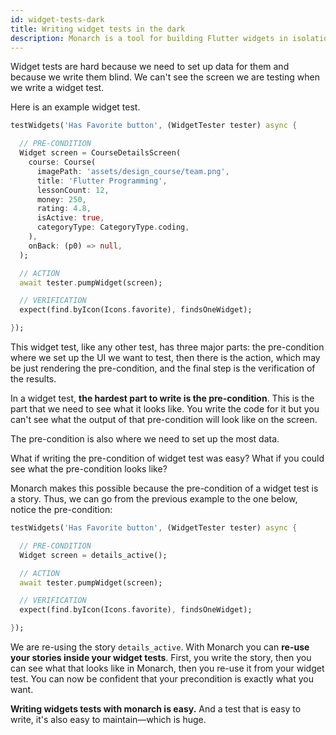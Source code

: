 ```yaml
---
id: widget-tests-dark
title: Writing widget tests in the dark
description: Monarch is a tool for building Flutter widgets in isolation. It makes it easy to build, test and debug complex UIs.
---
```



<FertrigAuthor/>

Widget tests are hard because we need to set up data for them and because we write them blind. We can't see the screen we are testing when we write a widget test.

Here is an example widget test.

```dart
testWidgets('Has Favorite button', (WidgetTester tester) async {

  // PRE-CONDITION
  Widget screen = CourseDetailsScreen(
    course: Course(
      imagePath: 'assets/design_course/team.png',
      title: 'Flutter Programming',
      lessonCount: 12,
      money: 250,
      rating: 4.8,
      isActive: true,
      categoryType: CategoryType.coding,
    ),
    onBack: (p0) => null,
  );

  // ACTION
  await tester.pumpWidget(screen);

  // VERIFICATION
  expect(find.byIcon(Icons.favorite), findsOneWidget);

});
```

This widget test, like any other test, has three major parts: the pre-condition where we set up the UI we want to test, then there is the action, which may be just rendering the pre-condition, and the final step is the verification of the results.

In a widget test, **the hardest part to write is the pre-condition**. This is the part that we need to see what it looks like. You write the code for it but you can't see what the output of that pre-condition will look like on the screen.

The pre-condition is also where we need to set up the most data.

What if writing the pre-condition of widget test was easy? What if you could see what the pre-condition looks like?

Monarch makes this possible because the pre-condition of a widget test is a story. Thus, we can go from the previous example to the one below, notice the pre-condition:

```dart
testWidgets('Has Favorite button', (WidgetTester tester) async {

  // PRE-CONDITION
  Widget screen = details_active();

  // ACTION
  await tester.pumpWidget(screen);

  // VERIFICATION
  expect(find.byIcon(Icons.favorite), findsOneWidget);

});
```

We are re-using the story `details_active`. With Monarch you can **re-use your stories inside your widget tests**. First, you write the story, then you can see what that looks like in Monarch, then you re-use it from your widget test. You can now be confident that your precondition is exactly what you want.

**Writing widgets tests with monarch is easy.** And a test that is easy to write, it's also easy to maintain—which is huge.
